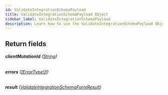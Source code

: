 ```yaml
---
id: ValidateIntegrationSchemaPayload
title: ValidateIntegrationSchemaPayload Object
sidebar_label: ValidateIntegrationSchemaPayload
description: Learn how to use the ValidateIntegrationSchemaPayload Object for Builder's API.
---
```


## Return fields

###### <b>clientMutationId</b> ([String](/docs/composer/builder/api/schema/scalar/String.mdx))

###### <b>errors</b> ([[ErrorType!]!](/docs/composer/builder/api/schema/object/ErrorType.mdx))

###### <b>result</b> ([ValidateIntegrationSchemaFormResult](/docs/composer/builder/api/schema/object/ValidateIntegrationSchemaFormResult.mdx))
